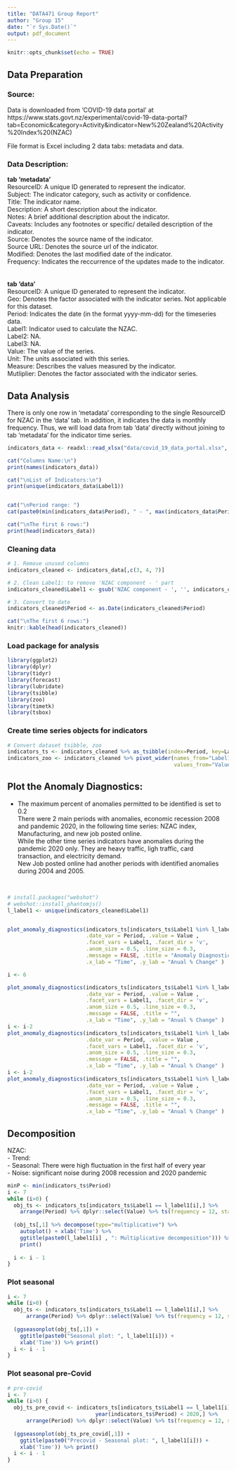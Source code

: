 ```yaml
---
title: "DATA471 Group Report"
author: "Group 15"
date: "`r Sys.Date()`"
output: pdf_document
---
```


```r
knitr::opts_chunk$set(echo = TRUE)
```

## Data Preparation
### Source:
Data is downloaded from 'COVID-19 data portal' at https://www.stats.govt.nz/experimental/covid-19-data-portal?tab=Economic&category=Activity&indicator=New%20Zealand%20Activity%20Index%20(NZAC)
\

File format is Excel including 2 data tabs: metadata and data.

### Data Description:
**tab 'metadata'**
\
ResourceID: A unique ID generated to represent the indicator.\
Subject: The indicator category, such as activity or confidence.\
Title: The indicator name.\
Description: A short description about the indicator.\
Notes: A brief additional description about the indicator.\
Caveats: Includes any footnotes or specific/ detailed description of the indicator.\
Source: Denotes the source name of the indicator.\
Source URL: Denotes the source url of the indicator.\
Modified: Denotes the last modified date of the indicator.\
Frequency: Indicates the reccurrence of the updates made to the indicator.\
\
\
**tab 'data'**
\
ResourceID: A unique ID generated to represent the indicator.\
Geo: Denotes the factor associated with the indicator series. Not applicable for this dataset.\
Period: Indicates the date (in the format yyyy-mm-dd) for the timeseries data.\
Label1: Indicator used to calculate the NZAC.\
Label2: NA.\
Label3: NA.\
Value: The value of the series.\
Unit: The units associated with this series.\
Measure: Describes the values measured by the indicator.\
Mutliplier: Denotes the factor associated with the indicator series.\

## Data Analysis

There is only one row in 'metadata' corresponding to the single ResourceID for NZAC in the 'data' tab. In addition, it indicates the data is monthly frequency. Thus, we will load data from tab 'data' directly without joining to tab 'metadata' for the indicator time series.

```r
indicators_data <- readxl::read_xlsx("data/covid_19_data_portal.xlsx", sheet = "data")

cat("Columns Name:\n")
print(names(indicators_data))

cat("\nList of Indicators:\n")
print(unique(indicators_data$Label1))


cat("\nPeriod range: ")
cat(paste0(min(indicators_data$Period), " - ", max(indicators_data$Period)))

cat("\nThe first 6 rows:")
print(head(indicators_data))
```

### Cleaning data

```r
# 1. Remove unused columns
indicators_cleaned <- indicators_data[,c(3, 4, 7)]

# 2. Clean Label1: to remove 'NZAC component - ' part
indicators_cleaned$Label1 <- gsub('NZAC component - ', '', indicators_cleaned$Label1)

# 3. Convert to date
indicators_cleaned$Period <- as.Date(indicators_cleaned$Period)

cat("\nThe first 6 rows:")
knitr::kable(head(indicators_cleaned))
```
### Load package for analysis
```r
library(ggplot2)
library(dplyr)
library(tidyr)
library(forecast)
library(lubridate)
library(tsibble)
library(zoo)
library(timetk)
library(tsbox)
```

### Create time series objects for indicators

```r
# Convert dataset tsibble, zoo
indicators_ts <- indicators_cleaned %>% as_tsibble(index=Period, key=Label1)
indicators_zoo <- indicators_cleaned %>% pivot_wider(names_from="Label1", 
                                                     values_from="Value") %>% read.zoo()
```

## Plot the Anomaly Diagnostics:
- The maximum percent of anomalies permitted to be identified is set to 0.2
\
There were 2 main periods with anomalies, economic recession 2008 and pandemic 2020, in the following time series: NZAC index, Manufacturing, and new job posted online.
\
While the other time series indicators have anomalies during the pandemic 2020 only. They are heavy traffic, ligh traffic, card transaction, and electricity demand.
\
New Job posted online had another periods with identified anomalies during 2004 and 2005.
\


\

```r
# install.packages("webshot")
# webshot::install_phantomjs()
l_label1 <- unique(indicators_cleaned$Label1)


plot_anomaly_diagnostics(indicators_ts[indicators_ts$Label1 %in% l_label1[c(7)],], 
                         .date_var = Period, .value = Value , 
                         .facet_vars = Label1, .facet_dir = 'v', 
                         .anom_size = 0.5, .line_size = 0.3,
                         .message = FALSE, .title = "Anomaly Diagnostics", 
                         .x_lab = "Time", .y_lab = "Anual % Change" )

i <- 6

plot_anomaly_diagnostics(indicators_ts[indicators_ts$Label1 %in% l_label1[c(i, i-1)],], 
                         .date_var = Period, .value = Value , 
                         .facet_vars = Label1, .facet_dir = 'v', 
                         .anom_size = 0.5, .line_size = 0.3,
                         .message = FALSE, .title = "", 
                         .x_lab = "Time", .y_lab = "Anual % Change" )
i <- i-2
plot_anomaly_diagnostics(indicators_ts[indicators_ts$Label1 %in% l_label1[c(i, i-1)],], 
                         .date_var = Period, .value = Value , 
                         .facet_vars = Label1, .facet_dir = 'v', 
                         .anom_size = 0.5, .line_size = 0.3,
                         .message = FALSE, .title = "", 
                         .x_lab = "Time", .y_lab = "Anual % Change" )
i <- i-2
plot_anomaly_diagnostics(indicators_ts[indicators_ts$Label1 %in% l_label1[c(i, i-1)],], 
                         .date_var = Period, .value = Value , 
                         .facet_vars = Label1, .facet_dir = 'v', 
                         .anom_size = 0.5, .line_size = 0.3,
                         .message = FALSE, .title = "", 
                         .x_lab = "Time", .y_lab = "Anual % Change" )

```

## Decomposition
NZAC:\
- Trend: \
- Seasonal: There were high fluctuation in the first half of every year\
- Noise: significant noise during 2008 recession and 2020 pandemic \

```r
minP <- min(indicators_ts$Period)
i <- 7
while (i>0) {
  obj_ts <- indicators_ts[indicators_ts$Label1 == l_label1[i],] %>% 
    arrange(Period) %>% dplyr::select(Value) %>% ts(frequency = 12, start = c(year(minP),month(minP)))
  
  (obj_ts[,1] %>% decompose(type="multiplicative") %>%
    autoplot() + xlab('Time') %>% 
    ggtitle(paste0(l_label1[i] , ": Multiplicative decomposition"))) %>%
    print()
  
  i <- i - 1
}
```
### Plot seasonal

```r
i <- 7
while (i>0) {
  obj_ts <- indicators_ts[indicators_ts$Label1 == l_label1[i],] %>% 
      arrange(Period) %>% dplyr::select(Value) %>% ts(frequency = 12, start = c(year(minP),month(minP)))
  
  (ggseasonplot(obj_ts[,1]) +
    ggtitle(paste0("Seasonal plot: ", l_label1[i])) +
    xlab('Time')) %>% print()
  i <- i - 1
}
```

### Plot seasonal pre-Covid
```r

# pre-covid
i <- 7
while (i>0) {
  obj_ts_pre_covid <- indicators_ts[indicators_ts$Label1 == l_label1[i] & 
                            year(indicators_ts$Period) < 2020,] %>% 
      arrange(Period) %>% dplyr::select(Value) %>% ts(frequency = 12, start = c(year(minP),month(minP)))
  
  (ggseasonplot(obj_ts_pre_covid[,1]) +
    ggtitle(paste0("Precovid - Seasonal plot: ", l_label1[i])) +
    xlab('Time')) %>% print()
  i <- i - 1
}
```











